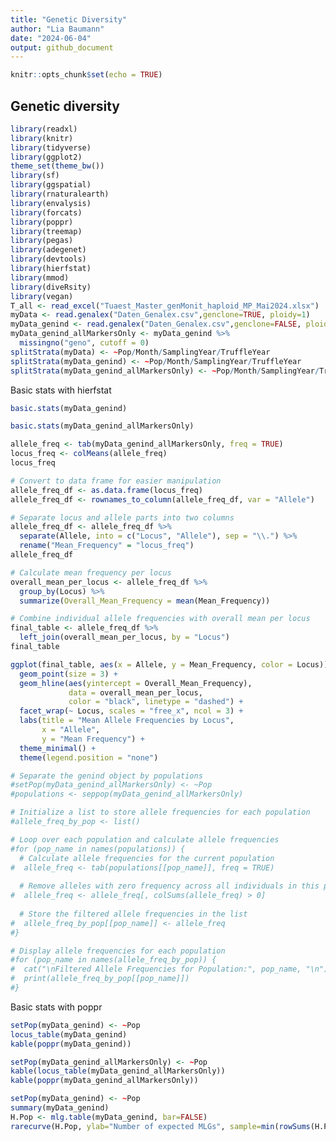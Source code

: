 ```yaml
---
title: "Genetic Diversity"
author: "Lia Baumann"
date: "2024-06-04"
output: github_document
---
```


```r
knitr::opts_chunk$set(echo = TRUE)
```

## Genetic diversity

```r
library(readxl)
library(knitr)
library(tidyverse)
library(ggplot2)
theme_set(theme_bw())
library(sf)
library(ggspatial)
library(rnaturalearth)
library(envalysis)
library(forcats)
library(poppr)
library(treemap)
library(pegas)
library(adegenet)
library(devtools)
library(hierfstat)
library(mmod)
library(diveRsity)
library(vegan)
T_all <- read_excel("Tuaest_Master_genMonit_haploid_MP_Mai2024.xlsx")
myData <- read.genalex("Daten_Genalex.csv",genclone=TRUE, ploidy=1)
myData_genind <- read.genalex("Daten_Genalex.csv",genclone=FALSE, ploidy=1)
myData_genind_allMarkersOnly <- myData_genind %>%
  missingno("geno", cutoff = 0)
splitStrata(myData) <- ~Pop/Month/SamplingYear/TruffleYear
splitStrata(myData_genind) <- ~Pop/Month/SamplingYear/TruffleYear
splitStrata(myData_genind_allMarkersOnly) <- ~Pop/Month/SamplingYear/TruffleYear
```

Basic stats with hierfstat

```r
basic.stats(myData_genind)
```
```r
basic.stats(myData_genind_allMarkersOnly)
```

```r
allele_freq <- tab(myData_genind_allMarkersOnly, freq = TRUE)
locus_freq <- colMeans(allele_freq)
locus_freq

# Convert to data frame for easier manipulation
allele_freq_df <- as.data.frame(locus_freq)
allele_freq_df <- rownames_to_column(allele_freq_df, var = "Allele")

# Separate locus and allele parts into two columns
allele_freq_df <- allele_freq_df %>%
  separate(Allele, into = c("Locus", "Allele"), sep = "\\.") %>%
  rename("Mean_Frequency" = "locus_freq")
allele_freq_df

# Calculate mean frequency per locus
overall_mean_per_locus <- allele_freq_df %>%
  group_by(Locus) %>%
  summarize(Overall_Mean_Frequency = mean(Mean_Frequency))

# Combine individual allele frequencies with overall mean per locus
final_table <- allele_freq_df %>%
  left_join(overall_mean_per_locus, by = "Locus")
final_table

ggplot(final_table, aes(x = Allele, y = Mean_Frequency, color = Locus)) +
  geom_point(size = 3) +
  geom_hline(aes(yintercept = Overall_Mean_Frequency), 
             data = overall_mean_per_locus, 
             color = "black", linetype = "dashed") +
  facet_wrap(~ Locus, scales = "free_x", ncol = 3) +
  labs(title = "Mean Allele Frequencies by Locus",
       x = "Allele",
       y = "Mean Frequency") +
  theme_minimal() +
  theme(legend.position = "none")

# Separate the genind object by populations
#setPop(myData_genind_allMarkersOnly) <- ~Pop
#populations <- seppop(myData_genind_allMarkersOnly)

# Initialize a list to store allele frequencies for each population
#allele_freq_by_pop <- list()

# Loop over each population and calculate allele frequencies
#for (pop_name in names(populations)) {
  # Calculate allele frequencies for the current population
#  allele_freq <- tab(populations[[pop_name]], freq = TRUE)
  
  # Remove alleles with zero frequency across all individuals in this population
#  allele_freq <- allele_freq[, colSums(allele_freq) > 0]
  
  # Store the filtered allele frequencies in the list
#  allele_freq_by_pop[[pop_name]] <- allele_freq
#}

# Display allele frequencies for each population
#for (pop_name in names(allele_freq_by_pop)) {
#  cat("\nFiltered Allele Frequencies for Population:", pop_name, "\n")
#  print(allele_freq_by_pop[[pop_name]])
#}
```

Basic stats with poppr

```r
setPop(myData_genind) <- ~Pop
locus_table(myData_genind)
kable(poppr(myData_genind))
```

```r
setPop(myData_genind_allMarkersOnly) <- ~Pop
kable(locus_table(myData_genind_allMarkersOnly))
kable(poppr(myData_genind_allMarkersOnly))
```

```r
setPop(myData_genind) <- ~Pop
summary(myData_genind)
H.Pop <- mlg.table(myData_genind, bar=FALSE)
rarecurve(H.Pop, ylab="Number of expected MLGs", sample=min(rowSums(H.Pop)), border = NA, fill = NA, font = 2, cex = 1, col =1, lty=1)
```
